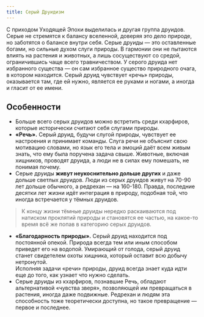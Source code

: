 ```yaml
---
title: Серый Друидизм
---
```



<ButtonCover src="pic.jpg" title="Серый Друидизм" author="Akim Kaliberda" authorHref="https://www.artstation.com/ape" />

С приходом Уходящей Эпохи выделилась и другая группа друидов. Серые не стремятся к балансу вселенной, доверяя это дело природе, но заботятся о балансе внутри себя. Серые друиды — это оставленные богами, но сильные духом слуги природы. В гармонии они не пытаются влиять на растения и животных, а лишь сосуществуют со средой, ограничившись чаще всего травничеством. У серого друида нет избранного существа — он сам избранное существо природного очага, в котором находится. Серый друид чувствует «речь» природы, оказывается там, где ей нужно, является ее руками и ногами, а иногда и гласит от ее имени.

## Особенности
* Больше всего серых друидов можно встретить среди кхарфиров, которые исторически считают себя слугами природы.
* **«Речь».** Серый друид, будучи слугой природы, чувствует ее настроения и принимает команды. Слуга речи не объяснит свою мотивацию словами, но язык его тела и эмоций даёт всем живым знать, что ему была поручена задача свыше. Животные, включая хищников, проводят друида, а люди не в силах ему помешать, не понимая почему.
* Серые друиды **живут неукоснительно дольше других** и даже дольше светлых друидов. Люди из серых друидов живут на 70-90 лет дольше обычного, а редрехан — на 160-180. Правда, последние десятки лет жизни идёт интеграция в природу, подобная той, что иногда встречается у тёмных друидов.
> К концу жизни тёмные друиды нередко раскаиваются под натиском проклятий природы и становятся ее частью, на какое-то время всё же попав в категорию серых друидов.
* **«Благодарность природы».** Серый друид находится под постоянной опекой. Природа всегда тем или иным способом приведет его на водопой. Умирающий от голода, серый друид станет свидетелем охоты хищника, который оставит всю добычу нетронутой.   
Исполняя задачи «речи» природы, друид всегда знает куда идти еще до того, как узнает что нужно сделать. 
* Серые друиды из кхарфиров, познавшие Речь, обладают альтернативой «чувства зверя», позволяющей им превращаться в растения, иногда даже подвижные. Редрехан и людям эта способность тоже теоретически доступна, но такое превращение — первое и последнее.

<NiheriaRuler/>